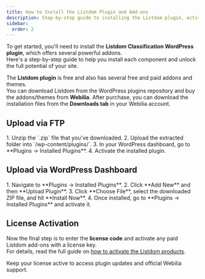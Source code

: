```yaml
---
title: How to Install the Listdom Plugin and Add-ons
description: Step-by-step guide to installing the Listdom plugin, activating addons, and unlocking all features.
sidebar:
  order: 2
---
```



To get started, you'll need to install the **Listdom Classification WordPress plugin**, which offers several powerful addons.  
Here's a step-by-step guide to help you install each component and unlock the full potential of your site.

The **Listdom plugin** is free and also has several free and paid addons and themes.  
You can download Listdom from the WordPress plugins repository and buy the addons/themes from **Webilia**. After purchase, you can download the installation files from the **Downloads tab** in your Webilia account.

## Upload via FTP
<Steps>
1. Unzip the `.zip` file that you've downloaded.  
2. Upload the extracted folder into `/wp-content/plugins/`.  
3. In your WordPress dashboard, go to **Plugins → Installed Plugins**.  
4. Activate the installed plugin.
</Steps>

## Upload via WordPress Dashboard
<Steps>
1. Navigate to **Plugins → Installed Plugins**.  
2. Click **Add New** and then **Upload Plugin**.  
3. Click **Choose File**, select the downloaded ZIP file, and hit **Install Now**.  
4. Once installed, go to **Plugins → Installed Plugins** and activate it.
</Steps>

## License Activation
Now the final step is to enter the **license code** and activate any paid Listdom add-ons with a license key.  
For details, read the full guide on [how to activate the Listdom products](#).

<Aside type="tip">
Keep your license active to access plugin updates and official Webilia support.
</Aside>

